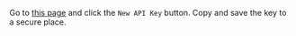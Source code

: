 Go to [this page](https://auth.getaugerdata.com/account/api_keys) and click the `New API Key` button. Copy and save the key to a secure place.
